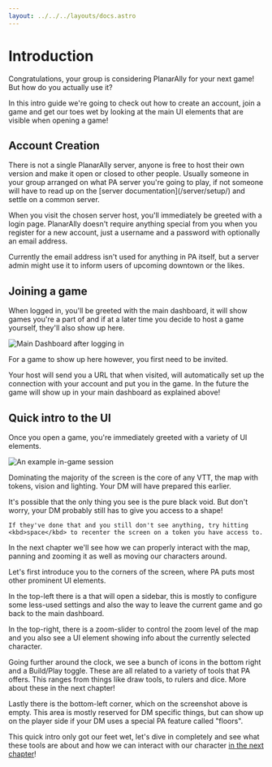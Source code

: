 ```yaml
---
layout: ../../../layouts/docs.astro
---
```



# Introduction

Congratulations, your group is considering PlanarAlly for your next game!
But how do you actually use it?

In this intro guide we're going to check out how to create an account, join a game and
get our toes wet by looking at the main UI elements that are visible when opening a game!

## Account Creation

<Info title="PA servers">
    There is not a single PlanarAlly server, anyone is free to host their own version and make it open or closed to
    other people. Usually someone in your group arranged on what PA server you're going to play, if not someone will
    have to read up on the [server documentation](/server/setup/) and settle on a common server.
</Info>

When you visit the chosen server host, you'll immediately be greeted with a login page.
PlanarAlly doesn't require anything special from you when you register for a new account,
just a username and a password with optionally an email address.

Currently the email address isn't used for anything in PA itself,
but a server admin might use it to inform users of upcoming downtown or the likes.

## Joining a game

When logged in, you'll be greeted with the main dashboard, it will show games you're a part of and if at a later time you decide to host a game yourself, they'll also show up here.

![Main Dashboard after logging in](./assets/dashboard.png)

For a game to show up here however, you first need to be invited.

Your host will send you a URL that when visited, will automatically set up the connection with your account and put you in the game.
In the future the game will show up in your main dashboard as explained above!

## Quick intro to the UI

Once you open a game, you're immediately greeted with a variety of UI elements.

![An example in-game session](./assets/in-game.png)

Dominating the majority of the screen is the core of any VTT, the map with tokens, vision and lighting.
Your DM will have prepared this earlier.

<Warning title="It's all black?!">
    It's possible that the only thing you see is the pure black void. But don't worry, your DM probably still has to
    give you access to a shape!

    If they've done that and you still don't see anything, try hitting <kbd>space</kbd> to recenter the screen on a token you have access to.

</Warning>

In the next chapter we'll see how we can properly interact with the map, panning and zooming it as well as moving our characters around.

Let's first introduce you to the corners of the screen, where PA puts most other prominent UI elements.

In the top-left there is a <Cog /> that will open a sidebar,
this is mostly to configure some less-used settings and also the way to leave the current game and go back to the main dashboard.

In the top-right, there is a zoom-slider to control the zoom level of the map and you also see a UI element showing info about the currently selected character.

Going further around the clock, we see a bunch of icons in the bottom right and a Build/Play toggle.
These are all related to a variety of tools that PA offers. This ranges from things like draw tools, to rulers and dice.
More about these in the next chapter!

Lastly there is the bottom-left corner, which on the screenshot above is empty.
This area is mostly reserved for DM specific things, but can show up on the player side if your DM uses a special PA feature called "floors".

This quick intro only got our feet wet, let's dive in completely and see what these tools are about and how we can interact with our character [in the next chapter](./interaction)!
